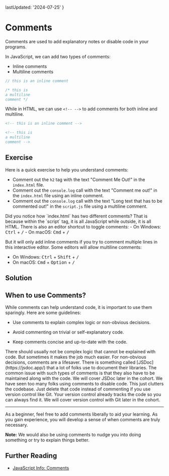 
  lastUpdated: '2024-07-25'
}

# Comments

Comments are used to add explanatory notes or disable code in your programs.

In JavaScript, we can add two types of comments:

- Inline comments
- Multiline comments

```js showLineNumbers title="script.js"
// this is an inline comment

/* this is 
a multiline 
comment */
```

While in HTML, we can use `<!-- -->` to add comments for both inline and multiline.

```html showLineNumbers title="index.html"
<!-- this is an inline comment -->

<!-- this is 
a multiline 
comment -->
```

## Exercise

Here is a quick exercise to help you understand comments:

- Comment out the `h2` tag with the text "Comment Me Out!" in the `index.html` file.
- Comment out the `console.log` call with the text "Comment me out!" in the `index.html` file using an inline comment.
- Comment out the `console.log` call with the text "Long text that has to be commented out!" in the `script.js` file using a multiline comment.

<CommentsExercise />

<Callout>
Did you notice how `index.html` has two different comments? That is because within the `script` tag, it is all JavaScript while outside, it is all HTML.
</Callout>

<Callout>
There is also an editor shortcut to toggle comments: 
- On Windows: <kbd>Ctrl</kbd> + <kbd>/</kbd>
- On macOS: <kbd>Cmd</kbd> + <kbd>/</kbd>

But it will only add inline comments if you try to comment multiple lines in this interactive editor. Some editors will allow multiline comments:
- On Windows: <kbd>Ctrl</kbd> + <kbd>Shift</kbd> + <kbd>/</kbd>
- On macOS: <kbd>Cmd</kbd> + <kbd>Option</kbd> + <kbd>/</kbd>
</Callout>

## Solution

<CommentsSolution />

## When to use Comments?

While comments can help understand code, it is important to use them sparingly. Here are some guidelines:

- Use comments to explain complex logic or non-obvious decisions.

- Avoid commenting on trivial or self-explanatory code.

- Keep comments concise and up-to-date with the code.

<Callout type="warning">
There should usually not be complex logic that cannot be explained with code. But sometimes it makes the job much easier. For non-obvious decisions, comments are a lifesaver.
</Callout>

<Callout type="warning">
There is something called [JSDoc](https://jsdoc.app/) that a lot of folks use to document their libraries. The common issue with such types of comments is that they also have to be maintained along with the code. We will cover JSDoc later in the cohort.
</Callout>

<Callout type="warning">
We have seen too many folks using comments to disable code. This just clutters the codebase. Just delete that code instead of commenting if you use version control like Git. Your version control already tracks the code so you can always find it. We will cover version control with Git later in the cohort.
</Callout>

---

As a beginner, feel free to add comments liberally to aid your learning. As you gain experience, you will develop a sense of when comments are truly necessary.

**Note:** We would also be using comments to nudge you into doing something or try to explain things better.

## Further Reading

- [JavaScript Info: Comments](https://javascript.info/comments)